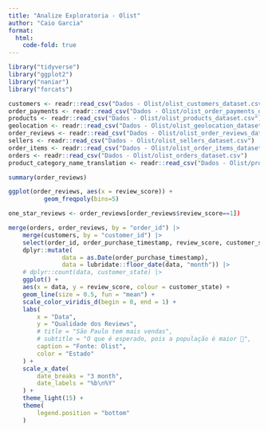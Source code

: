 ```yaml
---
title: "Analize Exploratoria - Olist"
author: "Caio Garcia"
format:
  html:
    code-fold: true
---
```


```.r
library("tidyverse")
library("ggplot2")
library("naniar")
library("forcats")
```

```.r
customers <- readr::read_csv("Dados - Olist/olist_customers_dataset.csv")
order_payments <- readr::read_csv("Dados - Olist/olist_order_payments_dataset.csv")
products <- readr::read_csv("Dados - Olist/olist_products_dataset.csv")
geolocation <- readr::read_csv("Dados - Olist/olist_geolocation_dataset.csv")
order_reviews <- readr::read_csv("Dados - Olist/olist_order_reviews_dataset.csv")
sellers <- readr::read_csv("Dados - Olist/olist_sellers_dataset.csv")
order_items <- readr::read_csv("Dados - Olist/olist_order_items_dataset.csv")
orders <- readr::read_csv("Dados - Olist/olist_orders_dataset.csv")
product_category_name_translation <- readr::read_csv("Dados - Olist/product_category_name_translation.csv")
```


```.r
summary(order_reviews)
```

```.r
ggplot(order_reviews, aes(x = review_score)) +
          geom_freqpoly(bins=5)
```

```.r
one_star_reviews <- order_reviews[order_reviews$review_score==1])
```

```.r
merge(orders, order_reviews, by = "order_id") |>
    merge(customers, by = "customer_id") |>
    select(order_id, order_purchase_timestamp, review_score, customer_state) |>
    dplyr::mutate(
               data = as.Date(order_purchase_timestamp),
               data = lubridate::floor_date(data, "month")) |>
    # dplyr::count(data, customer_state) |>
    ggplot() +
    aes(x = data, y = review_score, colour = customer_state) +
    geom_line(size = 0.5, fun = "mean") +
    scale_color_viridis_d(begin = 0, end = 1) +
    labs(
        x = "Data",
        y = "Qualidade dos Reviews",
        # title = "São Paulo tem mais vendas",
        # subtitle = "O que é esperado, pois a população é maior 😬",
        caption = "Fonte: Olist",
        color = "Estado"
    ) +
    scale_x_date(
        date_breaks = "3 month",
        date_labels = "%b\n%Y"
    ) +
    theme_light(15) +
    theme(
        legend.position = "bottom"
    )
```
